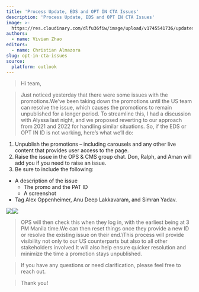 ```yaml
---
title: 'Process Update, EDS and OPT IN CTA Issues'
description: 'Process Update, EDS and OPT IN CTA Issues'
image: >-
  https://res.cloudinary.com/dlfu36fiw/image/upload/v1745541736/updates/pat-eds-issues/headerimg_patedsissuesupdate_ebmib8.png
authors:
  - name: Vivian Zhao
editors:
  - name: Christian Almazora
slug: opt-in-cta-issues
source:
  platform: outlook
---
```


> Hi team,

> Just noticed yesterday that there were some issues with the promotions.We’ve been taking down the promotions until the US team can resolve the issue, which causes the promotions to remain unpublished for a longer period.
> To streamline this, I had a discussion with Alyssa last night, and we proposed reverting to our approach from 2021 and 2022 for handling similar situations.
> So, if the EDS or OPT IN ID is not working, here’s what we’ll do:

1. Unpublish the promotions – including carousels and any other live content that provides user access to the page.
2. Raise the issue in the OPS & CMS group chat. Don, Ralph, and Aman will add you if you need to raise an issue.
3. Be sure to include the following:

* A description of the issue
  * The promo and the PAT ID
  * A screenshot
* Tag Alex Oppenheimer, Anu Deep Lakkavaram, and Simran Yadav.

![](https://res.cloudinary.com/dlfu36fiw/image/upload/v1745541923/updates/pat-eds-issues/optinctaissues_1_up2p7o.png)![](https://res.cloudinary.com/dlfu36fiw/image/upload/v1745541926/updates/pat-eds-issues/optinctaissues_2_wmgdof.png)

> OPS will then check this when they log in, with the earliest being at 3 PM Manila time.We can then reset things once they provide a new ID or resolve the existing issue on their end.\This process will provide visibility not only to our US counterparts but also to all other stakeholders involved.It will also help ensure quicker resolution and minimize the time a promotion stays unpublished.

> If you have any questions or need clarification, please feel free to reach out.

> Thank you!
